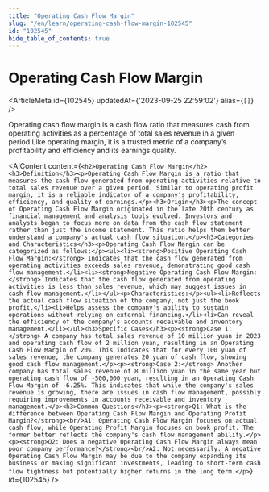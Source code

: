 ```yaml
---
title: "Operating Cash Flow Margin"
slug: "/en/learn/operating-cash-flow-margin-102545"
id: "102545"
hide_table_of_contents: true
---
```



# Operating Cash Flow Margin

<ArticleMeta id={102545} updatedAt={'2023-09-25 22:59:02'} alias={`[]`} />
<div className='border-solid border-b border-t-0 my-4 border-[var(--ifm-color-gray-300)]' />

Operating cash flow margin is a cash flow ratio that measures cash from operating activities as a percentage of total sales revenue in a given period.Like operating margin, it is a trusted metric of a company’s profitability and efficiency and its earnings quality.

<AIContent content={`<h2>Operating Cash Flow Margin</h2><h3>Definition</h3><p>Operating Cash Flow Margin is a ratio that measures the cash flow generated from operating activities relative to total sales revenue over a given period. Similar to operating profit margin, it is a reliable indicator of a company's profitability, efficiency, and quality of earnings.</p><h3>Origin</h3><p>The concept of Operating Cash Flow Margin originated in the late 20th century as financial management and analysis tools evolved. Investors and analysts began to focus more on data from the cash flow statement rather than just the income statement. This ratio helps them better understand a company's actual cash flow situation.</p><h3>Categories and Characteristics</h3><p>Operating Cash Flow Margin can be categorized as follows:</p><ul><li><strong>Positive Operating Cash Flow Margin:</strong> Indicates that the cash flow generated from operating activities exceeds sales revenue, demonstrating good cash flow management.</li><li><strong>Negative Operating Cash Flow Margin:</strong> Indicates that the cash flow generated from operating activities is less than sales revenue, which may suggest issues in cash flow management.</li></ul><p>Characteristics:</p><ul><li>Reflects the actual cash flow situation of the company, not just the book profit.</li><li>Helps assess the company's ability to sustain operations without relying on external financing.</li><li>Can reveal the efficiency of the company's accounts receivable and inventory management.</li></ul><h3>Specific Cases</h3><p><strong>Case 1:</strong> A company has total sales revenue of 10 million yuan in 2023 and operating cash flow of 2 million yuan, resulting in an Operating Cash Flow Margin of 20%. This indicates that for every 100 yuan of sales revenue, the company generates 20 yuan of cash flow, showing good cash flow management.</p><p><strong>Case 2:</strong> Another company has total sales revenue of 8 million yuan in the same year but operating cash flow of -500,000 yuan, resulting in an Operating Cash Flow Margin of -6.25%. This indicates that while the company's sales revenue is growing, there are issues in cash flow management, possibly requiring improvements in accounts receivable and inventory management.</p><h3>Common Questions</h3><p><strong>Q1: What is the difference between Operating Cash Flow Margin and Operating Profit Margin?</strong><br/>A1: Operating Cash Flow Margin focuses on actual cash flow, while Operating Profit Margin focuses on book profit. The former better reflects the company's cash flow management ability.</p><p><strong>Q2: Does a negative Operating Cash Flow Margin always mean poor company performance?</strong><br/>A2: Not necessarily. A negative Operating Cash Flow Margin may be due to the company expanding its business or making significant investments, leading to short-term cash flow tightness but potentially higher returns in the long term.</p>`} id={102545} />
